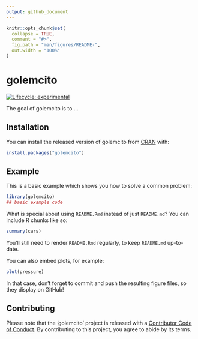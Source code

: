 ```yaml
---
output: github_document
---
```


<!-- README.md is generated from README.Rmd. Please edit that file -->

```r
knitr::opts_chunk$set(
  collapse = TRUE,
  comment = "#>",
  fig.path = "man/figures/README-",
  out.width = "100%"
)
```
# golemcito

<!-- badges: start -->
[![Lifecycle: experimental](https://img.shields.io/badge/lifecycle-experimental-orange.svg)](https://www.tidyverse.org/lifecycle/#experimental)
<!-- badges: end -->

The goal of golemcito is to ...

## Installation

You can install the released version of golemcito from [CRAN](https://CRAN.R-project.org) with:

``` r
install.packages("golemcito")
```

## Example

This is a basic example which shows you how to solve a common problem:

```r
library(golemcito)
## basic example code
```

What is special about using `README.Rmd` instead of just `README.md`? You can include R chunks like so:

```r
summary(cars)
```

You'll still need to render `README.Rmd` regularly, to keep `README.md` up-to-date.

You can also embed plots, for example:

```r
plot(pressure)
```

In that case, don't forget to commit and push the resulting figure files, so they display on GitHub!

## Contributing

Please note that the 'golemcito' project is released with a
[Contributor Code of Conduct](CODE_OF_CONDUCT.md).
By contributing to this project, you agree to abide by its terms.
